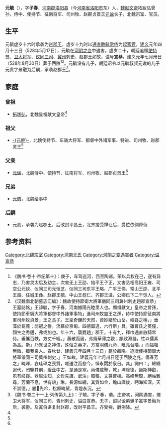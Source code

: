 '''元毓'''（{{bd||509年|528年| 5月17日 |catIdx=y}}），字'''子春'''，[[河南郡|河南郡]][[洛阳县|洛阳县]]（今[[河南省|河南省]][[洛阳市|洛阳市]]东）人，[[魏献文帝|魏献文帝]]拓跋弘曾孙，侍中、使持节、征南将军、司州牧、赵郡贞景王[[元谧|元谧]]长子，北魏宗室、官员。

==生平==
元毓虚岁十六时承袭为[[赵郡王|赵郡王]]，虚岁十九时以[[通直散骑常侍|通直散骑常侍]]为[[起家官|起家官]]，[[建义_(北魏)|建义]]元年四月十三日（528年5月17日），元毓在[[河阴之变|河阴之变]]中遇害，虚岁二十，朝廷追赠[[使持节|使持节]]、[[卫大将军|卫大将军]]、[[仪同三司|仪同三司]]、[[冀州_(河北)|冀州]]刺史、赵郡王如故，谥号'''宣恭'''，建义元年七月卅日（528年8月30日）葬于西陵<ref>《魏书·卷十·帝纪第十》：庚子，车驾巡河，西至陶诸。荣以兵权在己，遂有异志，乃害灵太后及幼主，次害无上王劭、始平王子正，又害丞相高阳王雍、司空公元钦、仪同三司元恒芝、仪同三司东平王略、广平王悌、常山王邵、北平王超、任城王彝、赵郡王毓、中山王叔仁、齐郡王温，公卿已下二千馀人。</ref><ref name=autogenerated1>《汉魏南北朝墓志汇编》：魏故使持節衛大將軍儀同三司冀州刺史趙郡宣恭」王墓誌銘」王諱毓，字子春，河南雒陽光睦里人也。顯祖獻文」皇帝之曾孫，使持節車騎大將軍都督中外諸軍事特」進司州牧靈王之孫，侍中使持節征南將軍司州牧貞景」王之長子。王稟奇鑠於天然，資妙緒於山岳。岐嶷之稱，」垂藻於芻蕘；弱冠之譽，流慕於京甸。四德靡違，六行斯」具。雖曹氏之英僮，顏生之秀邁，弗或加也。年十六，襲爵趙」郡王。十有九，釋巾通直散騎常侍。垂簾百帙，方丈千經。」蕭散而居，弗窺華薄之觀；韻致淵凝，性以儒素為高。斯」乃異世之神偉，殊俗之英才。方當羽儀九命，毗亮台階，」而福報無徵，殲我良人。春秋廿，建義元年四月十三日」薨於雒陽。追贈使持節衛大將軍儀同三司冀州刺史，」王如故。建義元年七月卅日窆于西陵之兆。傷春芳之」晻暉，哀珪璋之喪質，嗟送注而悲今，悼永閟於泉日。其」詞曰：」綿綿遐代，罔鑒其則，爰茲中古，是通是塞。兩儀載聖，乾」坤降德，誕斯神叡，夙有岐嶷。器越生知，文侔先識，武決」韓張，文兼曹植。高峰無際，絕岫難尋，芳蘭不息，世有琅」琳。長源如繡，其質如金，瞻山識峻，眄海知深。天不崇德，」鶗先吟，松原晻黛，青燈永沉。</ref>。元毓没有儿子，朝廷诏令以元毓叔叔[[元谳|元谳]]的儿子元寘字景融为后嗣，承袭赵郡王<ref>《魏书·卷二十一上·列传第九上》：子毓，字子春，袭。庄帝初，河阴遇害，赠卫大将军、仪同三司、青州刺史，谥曰宣恭。无子，诏以谧弟谳子寘字景融为后，袭爵。及寘伯谌复封赵郡，改封平昌王。齐受禅，爵例降。</ref>。

==家庭==
===曾祖===
*[[拓跋弘|拓跋弘]]，北魏显祖献文皇帝<ref name=autogenerated1 />

===祖父===
*[[元幹|-{元幹}-]]，北魏使持节、车骑大将军、都督中外诸军事、特进、司州牧、赵郡灵王<ref name=autogenerated1 />

===父亲===
*[[元谧|元谧]]，北魏侍中、使持节、征南将军、司州牧、赵郡贞景王<ref name=autogenerated1 />

===兄弟===
*[[元昉|元昉]]，北魏给事中

===后嗣===
*元寘，承袭为赵郡王，后改封平昌王，北齐接受禅让后，爵位依例降低

== 参考资料 ==
{{reflist}}

[[Category:北魏宗室|Category:北魏宗室]]
[[Category:河南元氏|Category:河南元氏]]
[[Category:河阴之变遇害者|Category:河阴之变遇害者]]
[[Category:谥宣恭|Category:谥宣恭]]